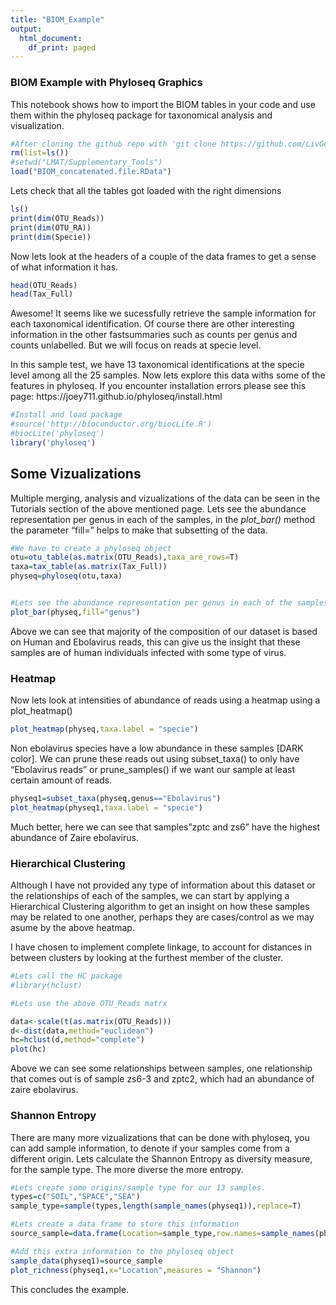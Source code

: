 ```yaml
---
title: "BIOM_Example"
output:
  html_document:
    df_print: paged
---
```

### BIOM Example with Phyloseq Graphics

This notebook shows how to import the BIOM tables in your code and use them within the phyloseq package for taxonomical analysis and visualization.

```r
#After cloning the github repo with 'git clone https://github.com/LivGen/LMAT.git'
rm(list=ls())
#setwd("LMAT/Supplementary_Tools")
load("BIOM_concatenated.file.RData")
```

Lets check that all the tables got loaded with the right dimensions
```r
ls()
print(dim(OTU_Reads))
print(dim(OTU_RA))
print(dim(Specie))
```

Now lets look at the headers of a couple of the data frames to get a sense of what information it has.

```r
head(OTU_Reads)
head(Tax_Full)
```

Awesome! It seems like we sucessfully retrieve the sample information for each taxonomical identification.
Of course there are other interesting information in the other fastsummaries such as counts per genus and counts unlabelled. But we will focus on reads at specie level.

In this sample test, we have 13 taxonomical identifications at the specie level among all the 25 samples.  Now lets explore this data withs some of the features in phyloseq. If you encounter installation errors please see this page: https://joey711.github.io/phyloseq/install.html

```r
#Install and load package 
#source('http://bioconductor.org/biocLite.R')
#biocLite('phyloseq')
library('phyloseq')
```

## Some Vizualizations##

Multiple merging, analysis and vizualizations of the data can be seen in the Tutorials section of the above mentioned page. Lets see the abundance representation per genus in each of the samples, in the *plot_bar()* method the parameter "fill=" helps to make that subsetting of the data.


```r
#We have to create a phyloseq object
otu=otu_table(as.matrix(OTU_Reads),taxa_are_rows=T)
taxa=tax_table(as.matrix(Tax_Full))
physeq=phyloseq(otu,taxa)


#Lets see the abundance representation per genus in each of the samples per
plot_bar(physeq,fill="genus")
```
Above we can see that majority of the composition of our dataset is based on Human and Ebolavirus reads, this can give us the insight that these samples are of human individuals infected with some type of virus. 

### Heatmap ###

Now lets look at intensities of abundance of reads using a heatmap using a plot_heatmap()
```r
plot_heatmap(physeq,taxa.label = "specie")
```
Non ebolavirus species have a low abundance in these samples [DARK color]. We can prune these reads out using subset_taxa() to only have "Ebolavirus reads" or prune_samples() if we want our sample at least certain amount of reads.


```r
physeq1=subset_taxa(physeq,genus=="Ebolavirus")
plot_heatmap(physeq1,taxa.label = "specie")

```

Much better, here we can see that samples"zptc and zs6" have the highest abundance of Zaire ebolavirus.


### Hierarchical Clustering ###

Although I have not provided any type of information about this dataset or the relationships of each of the samples, we can start by applying a Hierarchical Clustering algorithm to get an insight on how these samples may be related to one another, perhaps they are cases/control as we may asume by the above heatmap.

I have chosen to implement complete linkage, to account for distances in between clusters by looking at the furthest member of the cluster. 

```r
#Lets call the HC package
#library(hclust)

#Lets use the above OTU_Reads matrx

data<-scale(t(as.matrix(OTU_Reads)))
d<-dist(data,method="euclidean")
hc=hclust(d,method="complete")
plot(hc)


```

Above we can see some relationships between samples, one relationship that comes out is of sample zs6-3 and zptc2, which had an abundance of zaire ebolavirus.

### Shannon Entropy ###

There are many more vizualizations that can be done with phyloseq, you can add sample information, to denote if your samples come from a different origin. Lets calculate the Shannon Entropy as diversity measure, for the sample type. The more diverse the more entropy.
```r
#Lets create some origins/sample type for our 13 samples.
types=c("SOIL","SPACE","SEA")
sample_type=sample(types,length(sample_names(physeq1)),replace=T)

#Lets create a data frame to store this information
source_sample=data.frame(Location=sample_type,row.names=sample_names(physeq1))

#Add this extra information to the phyloseq object
sample_data(physeq1)=source_sample
plot_richness(physeq1,x="Location",measures = "Shannon")

```


This concludes the example.
